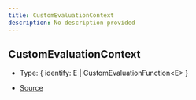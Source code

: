```yaml
---
title: CustomEvaluationContext
description: No description provided
---
```


## CustomEvaluationContext

- Type: \{
  identify: E \| CustomEvaluationFunction\<E>
}

- [Source](https://github.com/underctrl-io/commandkit/blob/83ef44f10b86e30835e8636786e5222cac412af9/packages/commandkit/src/flags/feature-flags.ts#L67)